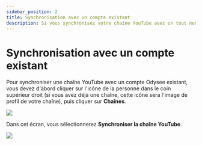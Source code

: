 ---
sidebar_position: 2
title: Synchronisation avec un compte existant
description: Si vous synchronisez votre chaîne YouTube avec un tout nouveau compte Odysee, les étapes sont assez simples.
---

# Synchronisation avec un compte existant

Pour synchroniser une chaîne YouTube avec un compte Odysee existant, vous devez d'abord cliquer sur l'icône de la personne dans le coin supérieur droit (si vous avez déjà une chaîne, cette icône sera l'image de profil de votre chaîne), puis cliquer sur **Chaînes**.

![](https://i.imgur.com/KB8nfF3.png)

Dans cet écran, vous sélectionnerez **Synchroniser la chaîne YouTube**.

![](https://i.imgur.com/sBAt3IC.png)
